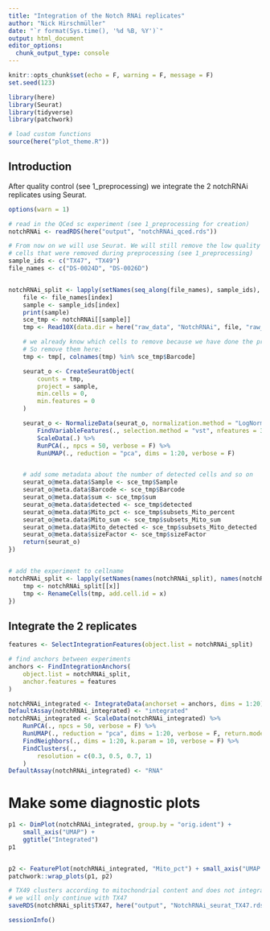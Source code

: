 ```yaml
---
title: "Integration of the Notch RNAi replicates"
author: "Nick Hirschmüller"
date: "`r format(Sys.time(), '%d %B, %Y')`"
output: html_document
editor_options: 
  chunk_output_type: console
---
```


```r
knitr::opts_chunk$set(echo = F, warning = F, message = F)
set.seed(123)
```


```r
library(here)
library(Seurat)
library(tidyverse)
library(patchwork)

# load custom functions
source(here("plot_theme.R"))
```


## Introduction
After quality control (see 1_preprocessing) we integrate the 2 notchRNAi replicates using Seurat. 

```r
options(warn = 1)

# read in the QCed sc experiment (see 1_preprocessing for creation)
notchRNAi <- readRDS(here("output", "notchRNAi_qced.rds"))

# From now on we will use Seurat. We will still remove the low quality
# cells that were removed during preprocessing (see 1_preprocessing)
sample_ids <- c("TX47", "TX49")
file_names <- c("DS-0024D", "DS-0026D")


notchRNAi_split <- lapply(setNames(seq_along(file_names), sample_ids), function(index) {
    file <- file_names[index]
    sample <- sample_ids[index]
    print(sample)
    sce_tmp <- notchRNAi[[sample]]
    tmp <- Read10X(data.dir = here("raw_data", "NotchRNAi", file, "raw_feature_bc_matrix"))

    # we already know which cells to remove because we have done the preprocessing before.
    # So remove them here:
    tmp <- tmp[, colnames(tmp) %in% sce_tmp$Barcode]

    seurat_o <- CreateSeuratObject(
        counts = tmp,
        project = sample,
        min.cells = 0,
        min.features = 0
    )

    seurat_o <- NormalizeData(seurat_o, normalization.method = "LogNormalize", scale.factor = 10000) %>%
        FindVariableFeatures(., selection.method = "vst", nfeatures = 3000) %>%
        ScaleData(.) %>%
        RunPCA(., npcs = 50, verbose = F) %>%
        RunUMAP(., reduction = "pca", dims = 1:20, verbose = F)


    # add some metadata about the number of detected cells and so on
    seurat_o@meta.data$Sample <- sce_tmp$Sample
    seurat_o@meta.data$Barcode <- sce_tmp$Barcode
    seurat_o@meta.data$sum <- sce_tmp$sum
    seurat_o@meta.data$detected <- sce_tmp$detected
    seurat_o@meta.data$Mito_pct <- sce_tmp$subsets_Mito_percent
    seurat_o@meta.data$Mito_sum <- sce_tmp$subsets_Mito_sum
    seurat_o@meta.data$Mito_detected <- sce_tmp$subsets_Mito_detected
    seurat_o@meta.data$sizeFactor <- sce_tmp$sizeFactor
    return(seurat_o)
})


# add the experiment to cellname
notchRNAi_split <- lapply(setNames(names(notchRNAi_split), names(notchRNAi_split)), function(x) {
    tmp <- notchRNAi_split[[x]]
    tmp <- RenameCells(tmp, add.cell.id = x)
})
```


## Integrate the 2 replicates
```r
features <- SelectIntegrationFeatures(object.list = notchRNAi_split)

# find anchors between experiments
anchors <- FindIntegrationAnchors(
    object.list = notchRNAi_split,
    anchor.features = features
)

notchRNAi_integrated <- IntegrateData(anchorset = anchors, dims = 1:20)
DefaultAssay(notchRNAi_integrated) <- "integrated"
notchRNAi_integrated <- ScaleData(notchRNAi_integrated) %>%
    RunPCA(., npcs = 50, verbose = F) %>%
    RunUMAP(., reduction = "pca", dims = 1:20, verbose = F, return.model = TRUE) %>%
    FindNeighbors(., dims = 1:20, k.param = 10, verbose = F) %>%
    FindClusters(.,
        resolution = c(0.3, 0.5, 0.7, 1)
    )
DefaultAssay(notchRNAi_integrated) <- "RNA"
```


# Make some diagnostic plots
```r
p1 <- DimPlot(notchRNAi_integrated, group.by = "orig.ident") +
    small_axis("UMAP") +
    ggtitle("Integrated")
p1


p2 <- FeaturePlot(notchRNAi_integrated, "Mito_pct") + small_axis("UMAP ")
patchwork::wrap_plots(p1, p2)

# TX49 clusters according to mitochondrial content and does not integrate.
# we will only continue with TX47
saveRDS(notchRNAi_split$TX47, here("output", "NotchRNAi_seurat_TX47.rds"))
```

```r
sessionInfo()
```




